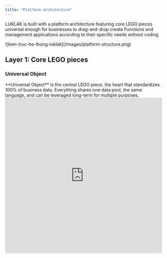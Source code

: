 ```yaml
---
title: "Platform architecture"
---
```


LUKLAK is built with a platform architecture featuring core LEGO pieces universal enough for businesses to drag-and-drop create Functions and management applications according to their specific needs without coding

<Frame caption="LUKLAK system architecture, from raw materials, design to usage">
  ![kien-truc-he-thong-luklak](/images/platform-structure.png)
</Frame>

## Layer 1: Core LEGO pieces

### Universal Object

<Tip>
  <Icon icon="cube" iconType="duotone" color="#358AFF" /> **Universal Object** is the central LEGO piece, the heart that standardizes 100% of business data. Everything shares one data pool, the same language, and can be leveraged long-term for multiple purposes.
</Tip>

<iframe src="https://www.guidejar.com/embed/3tfJg2mj2HIHiEmYA5A8?type=1&controls=on" width="100%" height="500px" allowfullscreen="true" frameborder="0" />

<Note>
  Each Object always comes with 2 organic halves

  <CardGroup cols={2}>
    <Card title="Data screen" icon="pen-field" iconType="duotone" color="#358AFF">
      - **Data fields & Screens:** Data fields created by users to meet the information storage needs of that Object type. Data fields are arranged and displayed in a Screen to be assigned to an Object type.
    </Card>
    <Card title="Workflow" icon="arrow-progress" iconType="duotone" color="#358AFF">
      - **Process flow:** includes Statuses and Transitions between those statuses, visually representing how the process flow of that Object type unfolds.
    </Card>
  </CardGroup>
</Note>

### Data screen

### Workflow

### Object Connection

### Universal Automation

### Workviews

### Permission scheme

### Notification scheme

### User, Group, Role

### Business Privilege

### Item access

## Layer 2: Function design

### Function - Logic packaging

### Function access - Function permissions

## Layer 3: Work usage & communication

### Unified Organization - Shared organization

### Workspace - Dynamic offices

### Personal Home - Personal page

---

## keywords: ['Object', 'no-code flexibility']

### ## **English Version (For Global Audience)**

#### **Title: The Luklak Blueprint: Architect Your Company's Operating System**

**Why This Matters:** Your business is not static, so why is your software? Most platforms are rigid, pre-built applications that force you to adapt to _their_ way of working. When your strategy changes, you're stuck, unable to evolve your systems without costly, time-consuming overhauls.

Luklak's 3-Tier Architecture is fundamentally different. It's a blueprint for building a dynamic, scalable operating system that adapts and grows with your business, ensuring your technology is an accelerator, not an anchor.

---

### ### The Blueprint for Your Business

Building your operations in Luklak is like constructing a modern skyscraper. It's a structured process that moves from raw materials to an architectural plan to a live, functioning building.

[DIAGRAM: A simple, clean visual showing LEGO bricks transforming into an architectural blueprint, which then becomes a modern skyscraper.]

#### **Tier 1: The LEGO® Bricks (Foundational Blocks)**

This is our library of high-quality, universal raw materials. The most important "brick" is the `🧊 Universal Object`. Every piece of information in your business—a customer, a project, an invoice—is built from this same smart material. This guarantees that every component of your business can connect seamlessly.

#### ****`Tier 2: The Blueprint (Your 📋 Function)`****

This is where you become the architect. A `📋 Function` is the master blueprint for a specific business process, like your sales pipeline. Here, you define the logic, workflows, and data required for that entire operation. You are designing the perfect system _for your business_, not adopting a generic one.

#### ****`Tier 3: The Skyscraper (Your Live ⏹️ Space)`****

A `⏹️ Space` is the finished, operational skyscraper where your team works every day. When you create a `⏹️ Space` from your `📋 Function` blueprint—for example, a "Q4 Sales Pipeline" `⏹️ Space`—it instantly comes to life, operating exactly as you designed it.

---

### ### The Strategic Advantage for Leaders

This architecture delivers three critical advantages for a modern business:

- **Agility:** Need to change your sales process? You simply edit the `📋 Function` blueprint, and the new logic can be rolled out to every live `⏹️ Space`. You can remodel a floor without demolishing the building.
- **Consistency:** Because every part of your business is built from the same universal materials, data flows effortlessly. Information from your sales `⏹️ Space` appears in your finance dashboards without brittle integrations. It's one system with one source of truth.
- **Scalability:** You can launch new `⏹️ Spaces` from your blueprints in minutes. It's a repeatable, scalable model for growth, allowing you to expand into new markets or launch new initiatives with speed and confidence.

---

### ## What's Next?

- See how this unified structure provides unparalleled visibility: [**Building Your Executive Dashboard**](https://www.google.com/search?q=./reports-and-dashboards.mdx)
- Explore a real-world example of this architecture in action: [**Customer Stories**](https://www.google.com/search?q=./customer-stories.mdx)

---